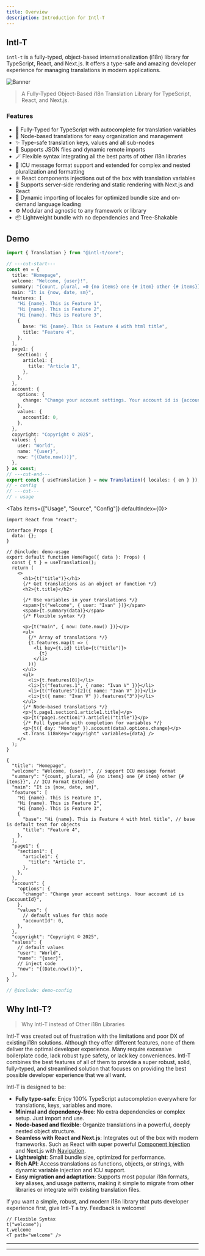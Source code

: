 ```yaml
---
title: Overview
description: Introduction for Intl-T
---
```



## Intl-T

`intl-t` is a fully-typed, object-based internationalization (i18n) library for TypeScript, React, and Next.js. It offers a type-safe and amazing developer experience for managing translations in modern applications.

![Banner](https://raw.githubusercontent.com/nivandres/intl-t/main/assets/banner.webp)

> A Fully-Typed Object-Based i18n Translation Library for TypeScript, React, and Next.js.

<GithubInfo owner="nivandres" repo="intl-t" />

### Features

- 🎯 Fully-Typed for TypeScript with autocomplete for translation variables
- 🌲 Node-based translations for easy organization and management
- ✨ Type-safe translation keys, values and all sub-nodes
- 🚚 Supports JSON files and dynamic remote imports
- 🪄 Flexible syntax integrating all the best parts of other i18n libraries
- 🧩 ICU message format support and extended for complex and nested pluralization and formatting
- ⚛️ React components injections out of the box with translation variables
- 🚀 Supports server-side rendering and static rendering with Next.js and React
- 🔄 Dynamic importing of locales for optimized bundle size and on-demand language loading
- ⚙️ Modular and agnostic to any framework or library
- 📦 Lightweight bundle with no dependencies and Tree-Shakable

## Demo

<div className="hidden">

```ts twoslash include demo
import { Translation } from "@intl-t/core";

// ---cut-start---
const en = {
  title: "Homepage",
  welcome: "Welcome, {user}!",
  summary: "{count, plural, =0 {no items} one {# item} other {# items}}",
  main: "It is {now, date, sm}",
  features: [
    "Hi {name}. This is Feature 1",
    "Hi {name}. This is Feature 2",
    "Hi {name}. This is Feature 3",
    {
      base: "Hi {name}. This is Feature 4 with html title",
      title: "Feature 4",
    },
  ],
  page1: {
    section1: {
      article1: {
        title: "Article 1",
      },
    },
  },
  account: {
    options: {
      change: "Change your account settings. Your account id is {accountId}",
    },
    values: {
      accountId: 0,
    },
  },
  copyright: "Copyright © 2025",
  values: {
    user: "World",
    name: "{user}",
    now: "{(Date.now())}",
  },
} as const;
// ---cut-end---
export const { useTranslation } = new Translation({ locales: { en } });
// - config
// ---cut---
// - usage
```

</div>

<Tabs items={["Usage", "Source", "Config"]} defaultIndex={0}>
  <Tab value="Usage">

```tsx twoslash title="page.tsx"
import React from "react";

interface Props {
  data: {};
}

// @include: demo-usage
export default function HomePage({ data }: Props) {
  const { t } = useTranslation();
  return (
    <>
      <h1>{t("title")}</h1>
      {/* Get translations as an object or function */}
      <h2>{t.title}</h2>

      {/* Use variables in your translations */}
      <span>{t("welcome", { user: "Ivan" })}</span>
      <span>{t.summary(data)}</span>
      {/* Flexible syntax */}

      <p>{t("main", { now: Date.now() })}</p>
      <ul>
        {/* Array of translations */}
        {t.features.map(t => (
          <li key={t.id} title={t("title")}>
            {t}
          </li>
        ))}
      </ul>
      <ul>
        <li>{t.features[0]}</li>
        <li>{t("features.1", { name: "Ivan V" })}</li>
        <li>{t("features")[2]({ name: "Ivan V" })}</li>
        <li>{t({ name: "Ivan V" }).features("3")}</li>
      </ul>
      {/* Node-based translations */}
      <p>{t.page1.section1.article1.title}</p>
      <p>{t("page1.section1").article1("title")}</p>
      {/* Full typesafe with completion for variables */}
      <p>{t({ day: "Monday" }).account(data).options.change}</p>
      <t.Trans i18nKey="copyright" variables={data} />
    </>
  );
}
```

  </Tab>
  <Tab value="Source">

```jsonc title="en.json"
{
  "title": "Homepage",
  "welcome": "Welcome, {user}!", // support ICU message format
  "summary": "{count, plural, =0 {no items} one {# item} other {# items}}", // ICU Format Extended
  "main": "It is {now, date, sm}",
  "features": [
    "Hi {name}. This is Feature 1",
    "Hi {name}. This is Feature 2",
    "Hi {name}. This is Feature 3",
    {
      "base": "Hi {name}. This is Feature 4 with html title", // base is default text for objects
      "title": "Feature 4",
    },
  ],
  "page1": {
    "section1": {
      "article1": {
        "title": "Article 1",
      },
    },
  },
  "account": {
    "options": {
      "change": "Change your account settings. Your account id is {accountId}",
    },
    "values": {
      // default values for this node
      "accountId": 0,
    },
  },
  "copyright": "Copyright © 2025",
  "values": {
    // default values
    "user": "World",
    "name": "{user}",
    // inject code
    "now": "{(Date.now())}",
  },
}
```

  </Tab>
  <Tab value="Config">

```ts twoslash title="translation.ts"
// @include: demo-config
```

  </Tab>
</Tabs>

## Why Intl-T?

> Why Intl-T instead of Other i18n Libraries

Intl-T was created out of frustration with the limitations and poor DX of existing i18n solutions. Although they offer different features, none of them deliver the optimal developer experience. Many require excessive boilerplate code, lack robust type safety, or lack key conveniences. Intl-T combines the best features of all of them to provide a super robust, solid, fully-typed, and streamlined solution that focuses on providing the best possible developer experience that we all want.

Intl-T is designed to be:

- **Fully type-safe**: Enjoy 100% TypeScript autocompletion everywhere for translations, keys, variables and more.
- **Minimal and dependency-free**: No extra dependencies or complex setup. Just import and use.
- **Node-based and flexible**: Organize translations in a powerful, deeply nested object structure.
- **Seamless with React and Next.js**: Integrates out of the box with modern frameworks. Such as React with super powerful [Component Injection](/docs/react#react-component-injection) and Next.js with [Navigation](/docs/next#navigation).
- **Lightweight**: Small bundle size, optimized for performance.
- **Rich API**: Access translations as functions, objects, or strings, with dynamic variable injection and ICU support.
- **Easy migration and adaptation**: Supports most popular i18n formats, key aliases, and usage patterns, making it simple to migrate from other libraries or integrate with existing translation files.

If you want a simple, robust, and modern i18n library that puts developer experience first, give Intl-T a try. Feedback is welcome!

```tsx
// Flexible Syntax
t("welcome");
t.welcome
<T path="welcome" />
```

---

<Cards>
  <Card title="GitHub" href="https://github.com/nivandres/intl-t" />
  <Card title="NPM" href="https://www.npmjs.com/package/intl-t" />
  <Card title="Discord" href="https://discord.gg/5EbCXKpdyw" />
  <Card title="Web" href="https://intl-t.dev/" />
</Cards>

---
